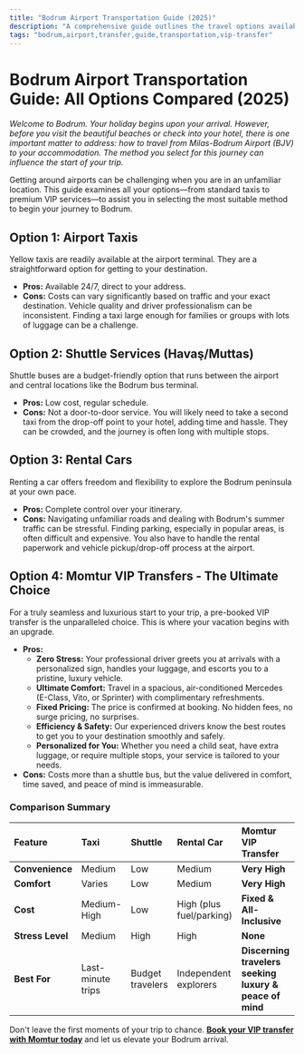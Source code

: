```yaml
---
title: "Bodrum Airport Transportation Guide (2025)"
description: "A comprehensive guide outlines the travel options available at Bodrum Airport for 2025. It includes information on taxis, shuttles, rentals, and VIP transfers. Learn how to conveniently reach your destination from Milas-Bodrum Airport (BJV)."
tags: "bodrum,airport,transfer,guide,transportation,vip-transfer"
---
```


# Bodrum Airport Transportation Guide: All Options Compared (2025)

_Welcome to Bodrum. Your holiday begins upon your arrival. However, before you visit the beautiful beaches or check into your hotel, there is one important matter to address: how to travel from Milas-Bodrum Airport (BJV) to your accommodation. The method you select for this journey can influence the start of your trip._

Getting around airports can be challenging when you are in an unfamiliar location. This guide examines all your options—from standard taxis to premium VIP services—to assist you in selecting the most suitable method to begin your journey to Bodrum.

## Option 1: Airport Taxis

Yellow taxis are readily available at the airport terminal. They are a straightforward option for getting to your destination.

- **Pros:** Available 24/7, direct to your address.
- **Cons:** Costs can vary significantly based on traffic and your exact destination. Vehicle quality and driver professionalism can be inconsistent. Finding a taxi large enough for families or groups with lots of luggage can be a challenge.

## Option 2: Shuttle Services (Havaş/Muttas)

Shuttle buses are a budget-friendly option that runs between the airport and central locations like the Bodrum bus terminal.

- **Pros:** Low cost, regular schedule.
- **Cons:** Not a door-to-door service. You will likely need to take a second taxi from the drop-off point to your hotel, adding time and hassle. They can be crowded, and the journey is often long with multiple stops.

## Option 3: Rental Cars

Renting a car offers freedom and flexibility to explore the Bodrum peninsula at your own pace.

- **Pros:** Complete control over your itinerary.
- **Cons:** Navigating unfamiliar roads and dealing with Bodrum's summer traffic can be stressful. Finding parking, especially in popular areas, is often difficult and expensive. You also have to handle the rental paperwork and vehicle pickup/drop-off process at the airport.

## Option 4: Momtur VIP Transfers - The Ultimate Choice

For a truly seamless and luxurious start to your trip, a pre-booked VIP transfer is the unparalleled choice. This is where your vacation begins with an upgrade.

- **Pros:**
  - **Zero Stress:** Your professional driver greets you at arrivals with a personalized sign, handles your luggage, and escorts you to a pristine, luxury vehicle.
  - **Ultimate Comfort:** Travel in a spacious, air-conditioned Mercedes (E-Class, Vito, or Sprinter) with complimentary refreshments.
  - **Fixed Pricing:** The price is confirmed at booking. No hidden fees, no surge pricing, no surprises.
  - **Efficiency & Safety:** Our experienced drivers know the best routes to get you to your destination smoothly and safely.
  - **Personalized for You:** Whether you need a child seat, have extra luggage, or require multiple stops, your service is tailored to your needs.
- **Cons:** Costs more than a shuttle bus, but the value delivered in comfort, time saved, and peace of mind is immeasurable.

### Comparison Summary

| Feature          | Taxi              | Shuttle          | Rental Car               | Momtur VIP Transfer                                     |
| :--------------- | :---------------- | :--------------- | :----------------------- | :------------------------------------------------------ |
| **Convenience**  | Medium            | Low              | Medium                   | **Very High**                                           |
| **Comfort**      | Varies            | Low              | Medium                   | **Very High**                                           |
| **Cost**         | Medium-High       | Low              | High (plus fuel/parking) | **Fixed & All-Inclusive**                               |
| **Stress Level** | Medium            | High             | High                     | **None**                                                |
| **Best For**     | Last-minute trips | Budget travelers | Independent explorers    | **Discerning travelers seeking luxury & peace of mind** |

Don't leave the first moments of your trip to chance. [**Book your VIP transfer with Momtur today**](/contact) and let us elevate your Bodrum arrival.